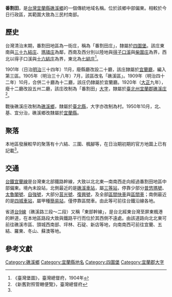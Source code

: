 {{noteTA
|1 = zh-cn:庄; zh-hk:庄; zh-tw:庄;
}}
'''番割田'''，是[[台灣|台灣]][[宜蘭縣|宜蘭縣]][[礁溪鄉|礁溪鄉]]的一個傳統地域名稱。位於該鄉中部偏東。相較於今日行政區，其範圍大致為三民村南部。

==歷史==
台灣清治末期，番割田地區為一街庄，稱為「番割田庄」，隸屬於[[四圍堡|四圍堡]]。該庄東南與[[三十九結庄|三十九結庄]]、[[瑪璘庄|瑪璘庄]]為鄰，西南及西分別以陸地與[[得子口溪|得子口溪]]與[[柴圍庄|柴圍庄]]為界，西北以得子口溪與[[十六結庄|十六結庄]]為界，東北為[[七結庄|七結庄]]<ref name="臺灣堡圖">《臺灣堡圖》，臺灣總督府，1904年</ref>。

1901年（日治[[明治|明治]]三十四年）11月，廢縣廳改設二十廳，該庄隸屬於[[宜蘭廳|宜蘭廳]]，編入第三區。1905年（明治三十八年）7月，該區改名「礁溪區」。1909年（明治四十二年）10月，合併二十廳為十二廳，該庄仍隸屬於宜蘭廳。1920年（[[大正|大正]]九年），廢十二廳改設五州二廳，該庄改制為「番割田」[[大字|大字]]，隸屬於[[臺北州|臺北州]][[宜蘭郡|宜蘭郡]][[礁溪庄|礁溪庄]]<ref>《新舊對照管轄便覽》，臺灣總督府</ref>。

戰後礁溪庄改制為[[礁溪鄉|礁溪鄉]]，隸屬於[[臺北縣|臺北縣]]，大字亦改制為村。1950年10月，北、基、宜分治，礁溪鄉改隸屬於[[宜蘭縣|宜蘭縣]]。

==聚落==
本地區發展較早的聚落有十六結、三圍、楓腳等，在日治期初期的官方地圖上已有記載<ref name="臺灣堡圖"/>。

==交通==
[[台鐵|台鐵]][[宜蘭線|宜蘭線]]是台灣東北部鐵路幹線，大致以北北東—南南西走向經過番割田地區中部偏東。境內未設站，北側最近的是[[礁溪車站|礁溪車站]]，屬[[三等站_(台鐵)|三等站]]，停靠少部分[[普悠瑪號|普悠瑪號]]、[[太魯閣號|太魯閣號]]、[[自強號|自強號]]，大部分[[莒光號|莒光號]]、[[復興號列車|復興號]]，及全部[[區間快車|區間快車]]與[[臺鐵區間車|區間車]]；南側最近的是[[四城車站|四城車站]]，屬甲種[[簡易站|簡易站]]，僅停靠區間車。由此等可前往台鐵沿線各地。

省道[[台9線|台9線]]（礁溪路三段～二段）又稱「東部幹線」，是台北經東台灣至屏東楓港的幹道，在本地區路段大致與鐵路平行而位於其西側不遠處。由該道路向北北東可前往礁溪市區、頭城西南部、坪林、石碇、新店等地，向南南西可前往宜蘭、五結、羅東、冬山、蘇澳等地。

==參考文獻==
{{reflist}}

{{宜蘭郡}}

[[Category:礁溪鄉|Category:礁溪鄉]]
[[Category:宜蘭縣地名|Category:宜蘭縣地名]]
[[Category:四圍堡|Category:四圍堡]]
[[Category:宜蘭郡大字|Category:宜蘭郡大字]]